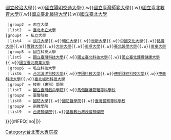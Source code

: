 {{Navbox
  |title      = {{flagicon|ROC}} [[臺北市大專院校列表|<span style="color: #FFFFFF;">臺北市大專院校</span>]]
  |image      = [[File:Emblem of Taipei City.svg|130px|台北市市徽]]
  |titlestyle = color: #FFFFFF; background-color: #0066FF
  |groupstyle = color: #FFFFFF;background:#0044BB
  |name       = 臺北市大專院校
  |group1  = 國立大學
  |list1   = [[國立臺灣大學]]{{Sup|總校區、城中校區、水源校區}}{{.w}}[[國立政治大學]]{{Sup|校本部、公企中心}}{{.w}}[[國立陽明交通大學]]{{Sup|台北陽明校區、台北北門校區}}{{.w}}[[國立臺灣師範大學]]{{Sup|校本部、公館校區}}{{.w}}[[國立臺北教育大學]]{{.w}}[[國立臺北藝術大學]]{{.w}}[[國立臺北大學]]{{Sup|民生校區、建國合江校區}}
  |group2  = 市立大學
  |list2   = [[臺北市立大學]]{{Sup|[[臺北市立大學博愛校區|博愛校區]]、[[臺北市立大學天母校區|天母校區]]}}
 |group4  = 私立大學
  |list4   = [[淡江大學]]{{Sup|台北校園}}{{.w}}[[輔仁大學]]{{Sup|城區部}}{{.w}}[[世新大學]]{{.w}}[[中國文化大學]]{{Sup|校本部、建國校區、博愛校區}}{{.w}}[[銘傳大學]]{{Sup|台北校區、基河校區}}{{.w}}[[實踐大學]]{{Sup|台北校區}}{{.w}}[[大同大學 (台灣)|大同大學]]{{.w}}[[東吳大學]]{{Sup|外雙溪校區、城中校區}}{{.w}}[[臺北醫學大學]]{{Sup|校本區、大安校區}}{{.w}}[[康寧大學]]{{Sup|[[康寧大學臺北校區|台北校區]]}}
  |group5  = 國立科技大學
  |list5   = [[國立臺灣科技大學]]{{Sup|校本部}}{{.w}}[[國立臺北科技大學]]{{.w}}[[國立臺北護理健康大學]]{{Sup|校本區、城區部}}{{.w}}[[國立臺北商業大學]]{{Sup|台北校區}}
  |group6  = 私立科技大學
  |list6   = [[台北海洋科技大學]]{{Sup|士林校區}}{{.w}}[[中國科技大學]]{{Sup|文山校區}}{{.w}}[[德明財經科技大學]]{{.w}}[[中華科技大學]]{{Sup|校本部}}{{.w}}[[臺北城市科技大學]]
  |group7  = 技術（專科）學院
  |list7   = [[國立臺灣戲曲學院]]{{Sup|木柵校區、內湖校區}}{{.w}}[[馬偕醫護管理專科學校]]
  |group8  = 軍警院校
  |list8   = [[國防大學 (中華民國)|國防大學]]{{Sup|[[國防大學政治作戰學院|復興崗校區]]}}{{.w}}[[國防醫學院]]{{.w}}[[臺灣警察專科學校]]
  |group9  = 宗教學院
  |list9   = [[台灣神學院]]{{.w}}[[基督教台灣浸會神學院]]
}}<includeonly>{{#IFEQ:{{{cat}}}|no||[[Category:台北市大專院校]]}}</includeonly><noinclude>{{Documentation}}</noinclude>